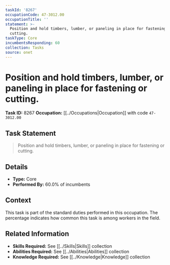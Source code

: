 ```yaml
---
taskId: '8267'
occupationCode: 47-3012.00
occupationTitle: ''
statement: >-
  Position and hold timbers, lumber, or paneling in place for fastening or
  cutting.
taskType: Core
incumbentsResponding: 60
collection: Tasks
source: onet
---
```

# Position and hold timbers, lumber, or paneling in place for fastening or cutting.

**Task ID:** 8267
**Occupation:** [[../Occupations|Occupation]] with code `47-3012.00`

## Task Statement

> Position and hold timbers, lumber, or paneling in place for fastening or cutting.

## Details

- **Type:** Core
- **Performed By:** 60.0% of incumbents

## Context

This task is part of the standard duties performed in this occupation. The percentage indicates how common this task is among workers in the field.

## Related Information

- **Skills Required:** See [[../Skills|Skills]] collection
- **Abilities Required:** See [[../Abilities|Abilities]] collection
- **Knowledge Required:** See [[../Knowledge|Knowledge]] collection
